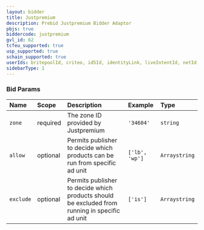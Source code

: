 ```yaml
---
layout: bidder
title: Justpremium
description: Prebid Justpremium Bidder Adaptor
pbjs: true
biddercode: justpremium
gvl_id: 62
tcfeu_supported: true
usp_supported: true
schain_supported: true
userIds: britepoolId, criteo, id5Id, identityLink, liveIntentId, netId, parrableId, pubCommonId, unifiedId
sidebarType: 1
---
```




### Bid Params


| Name | Scope | Description | Example | Type |
| :--- | :---- | :---------- | :------ | :---- |
| `zone` | required | The zone ID provided by Justpremium | `'34604'` | `string` |
| `allow` | optional | Permits publisher to decide which products can be run from specific ad unit | `['lb', 'wp']` | `Arraystring` |
| `exclude` | optional | Permits publisher to decide which products should be excluded from running in specific ad unit | `['is']` | `Arraystring` |
